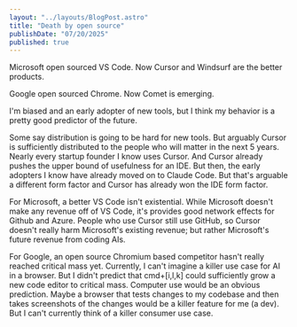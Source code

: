 ```yaml
---
layout: "../layouts/BlogPost.astro"
title: "Death by open source"
publishDate: "07/20/2025"
published: true
---
```


Microsoft open sourced VS Code. Now Cursor and Windsurf are the better products.

Google open sourced Chrome. Now Comet is emerging.

I'm biased and an early adopter of new tools, but I think my behavior is a pretty good predictor of the future.

Some say distribution is going to be hard for new tools. But arguably Cursor is sufficiently distributed to the people who will matter in the next 5 years. Nearly every startup founder I know uses Cursor. And Cursor already pushes the upper bound of usefulness for an IDE. But then, the early adopters I know have already moved on to Claude Code. But that's arguable a different form factor and Cursor has already won the IDE form factor.

For Microsoft, a better VS Code isn't existential. While Microsoft doesn't make any revenue off of VS Code, it's provides good network effects for Github and Azure. People who use Cursor still use GitHub, so Cursor doesn't really harm Microsoft's existing revenue; but rather Microsoft's future revenue from coding AIs.

For Google, an open source Chromium based competitor hasn't really reached critical mass yet. Currently, I can't imagine a killer use case for AI in a browser. But I didn't predict that cmd+[i,l,k] could sufficiently grow a new code editor to critical mass. Computer use would be an obvious prediction. Maybe a browser that tests changes to my codebase and then takes screenshots of the changes would be a killer feature for me (a dev). But I can't currently think of a killer consumer use case.